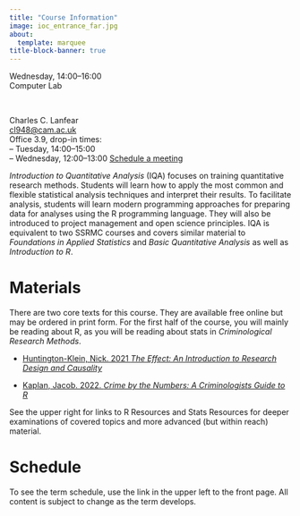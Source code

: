 ```yaml
---
title: "Course Information"
image: ioc_entrance_far.jpg
about:
  template: marquee
title-block-banner: true
---
```


::: {.grid style="text-align: left"}

::: {.g-col-5}
Wednesday, 14:00–16:00<br>Computer Lab
:::

::: {.g-col-3}
&nbsp;
:::

::: {.g-col-4}
Charles C. Lanfear<br> [cl948\@cam.ac.uk](cl948@cam.ac.uk "Email")<br>Office 3.9, drop-in times:<br>
-- Tuesday, 14:00–15:00<br>
-- Wednesday, 12:00–13:00
[Schedule a meeting](https://calendar.app.google/KEYJzwgrBiASKzwH6)
:::

:::

*Introduction to Quantitative Analysis* (IQA) focuses on training quantitative research methods. Students will learn how to apply the most common and flexible statistical analysis techniques and interpret their results. To facilitate analysis, students will learn modern programming approaches for preparing data for analyses using the R programming language. They will also be introduced to project management and open science principles. IQA is equivalent to two SSRMC courses and covers similar material to *Foundations in Applied Statistics* and *Basic Quantitative Analysis* as well as *Introduction to R*.


# Materials

There are two core texts for this course. They are available free online but may be ordered in print form. For the first half of the course, you will mainly be reading about R, as you will be reading about stats in *Criminological Research Methods*.

-   [Huntington-Klein, Nick. 2021 *The Effect: An Introduction to Research Design and Causality*](https://theeffectbook.net/)

-   [Kaplan, Jacob. 2022. *Crime by the Numbers: A Criminologists Guide to R*](https://crimebythenumbers.com/)

See the upper right for links to R Resources and Stats Resources for deeper examinations of covered topics and more advanced (but within reach) material.

# Schedule

To see the term schedule, use the link in the upper left to the front page. All content is subject to change as the term develops.